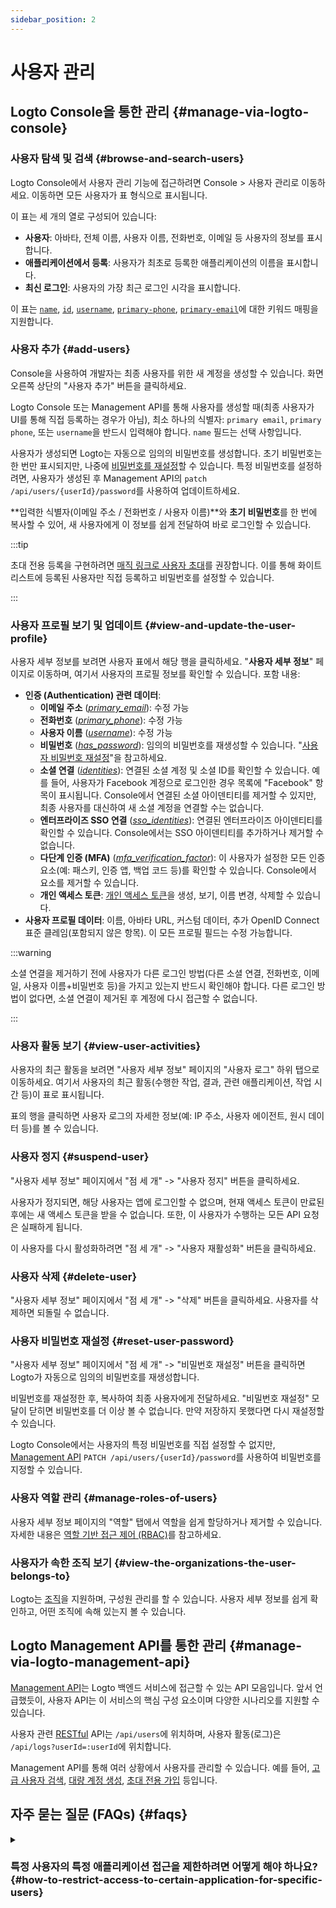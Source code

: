 ```yaml
---
sidebar_position: 2
---
```


# 사용자 관리

## Logto Console을 통한 관리 \{#manage-via-logto-console}

### 사용자 탐색 및 검색 \{#browse-and-search-users}

Logto Console에서 사용자 관리 기능에 접근하려면 <CloudLink to="/users">Console > 사용자 관리</CloudLink>로 이동하세요. 이동하면 모든 사용자가 표 형식으로 표시됩니다.

이 표는 세 개의 열로 구성되어 있습니다:

- **사용자**: 아바타, 전체 이름, 사용자 이름, 전화번호, 이메일 등 사용자의 정보를 표시합니다.
- **애플리케이션에서 등록**: 사용자가 최초로 등록한 애플리케이션의 이름을 표시합니다.
- **최신 로그인**: 사용자의 가장 최근 로그인 시각을 표시합니다.

이 표는 [`name`](/user-management/user-data#name), [`id`](/user-management/user-data#id), [`username`](/user-management/user-data#username), [`primary-phone`](/user-management/user-data#primary_phone), [`primary-email`](/user-management/user-data#primary_email)에 대한 키워드 매핑을 지원합니다.

### 사용자 추가 \{#add-users}

Console을 사용하여 개발자는 최종 사용자를 위한 새 계정을 생성할 수 있습니다. 화면 오른쪽 상단의 "사용자 추가" 버튼을 클릭하세요.

Logto Console 또는 Management API를 통해 사용자를 생성할 때(최종 사용자가 UI를 통해 직접 등록하는 경우가 아님), 최소 하나의 식별자: `primary email`, `primary phone`, 또는 `username`을 반드시 입력해야 합니다. `name` 필드는 선택 사항입니다.

사용자가 생성되면 Logto는 자동으로 임의의 비밀번호를 생성합니다. 초기 비밀번호는 한 번만 표시되지만, 나중에 [비밀번호를 재설정](./manage-users#reset-user-password)할 수 있습니다. 특정 비밀번호를 설정하려면, 사용자가 생성된 후 Management API의 `patch /api/users/{userId}/password`를 사용하여 업데이트하세요.

**입력한 식별자(이메일 주소 / 전화번호 / 사용자 이름)**와 **초기 비밀번호**를 한 번에 복사할 수 있어, 새 사용자에게 이 정보를 쉽게 전달하여 바로 로그인할 수 있습니다.

:::tip

초대 전용 등록을 구현하려면 [매직 링크로 사용자 초대](/end-user-flows/sign-up-and-sign-in/disable-user-registration#option-1-invite-user-with-magic-link-recommended)를 권장합니다. 이를 통해 화이트리스트에 등록된 사용자만 직접 등록하고 비밀번호를 설정할 수 있습니다.

:::

### 사용자 프로필 보기 및 업데이트 \{#view-and-update-the-user-profile}

사용자 세부 정보를 보려면 사용자 표에서 해당 행을 클릭하세요. "**사용자 세부 정보**" 페이지로 이동하며, 여기서 사용자의 프로필 정보를 확인할 수 있습니다. 포함 내용:

- **인증 (Authentication) 관련 데이터**:
  - **이메일 주소** (_[primary_email](/user-management/user-data#primary_email)_): 수정 가능
  - **전화번호** (_[primary_phone](/user-management/user-data#primary_phone)_): 수정 가능
  - **사용자 이름** (_[username](/user-management/user-data#username)_): 수정 가능
  - **비밀번호** (_[has_password](/user-management/user-data#has_password)_): 임의의 비밀번호를 재생성할 수 있습니다. "[사용자 비밀번호 재설정](#reset-user-password)"을 참고하세요.
  - **소셜 연결** (_[identities](/user-management/user-data#social-identities)_): 연결된 소셜 계정 및 소셜 ID를 확인할 수 있습니다. 예를 들어, 사용자가 Facebook 계정으로 로그인한 경우 목록에 "Facebook" 항목이 표시됩니다. Console에서 연결된 소셜 아이덴티티를 제거할 수 있지만, 최종 사용자를 대신하여 새 소셜 계정을 연결할 수는 없습니다.
  - **엔터프라이즈 SSO 연결** (_[sso_identities](/user-management/user-data#sso-identities)_): 연결된 엔터프라이즈 아이덴티티를 확인할 수 있습니다. Console에서는 SSO 아이덴티티를 추가하거나 제거할 수 없습니다.
  - **다단계 인증 (MFA)** (_[mfa_verification_factor](/user-management/user-data#mfa_verification_factors)_): 이 사용자가 설정한 모든 인증 요소(예: 패스키, 인증 앱, 백업 코드 등)를 확인할 수 있습니다. Console에서 요소를 제거할 수 있습니다.
  - **개인 액세스 토큰**: [개인 액세스 토큰](/user-management/personal-access-token)을 생성, 보기, 이름 변경, 삭제할 수 있습니다.
- **사용자 프로필 데이터**: 이름, 아바타 URL, 커스텀 데이터, 추가 OpenID Connect 표준 클레임(포함되지 않은 항목). 이 모든 프로필 필드는 수정 가능합니다.

:::warning

소셜 연결을 제거하기 전에 사용자가 다른 로그인 방법(다른 소셜 연결, 전화번호, 이메일, 사용자 이름+비밀번호 등)을 가지고 있는지 반드시 확인해야 합니다. 다른 로그인 방법이 없다면, 소셜 연결이 제거된 후 계정에 다시 접근할 수 없습니다.

:::

### 사용자 활동 보기 \{#view-user-activities}

사용자의 최근 활동을 보려면 "사용자 세부 정보" 페이지의 "사용자 로그" 하위 탭으로 이동하세요. 여기서 사용자의 최근 활동(수행한 작업, 결과, 관련 애플리케이션, 작업 시간 등)이 표로 표시됩니다.

표의 행을 클릭하면 사용자 로그의 자세한 정보(예: IP 주소, 사용자 에이전트, 원시 데이터 등)를 볼 수 있습니다.

### 사용자 정지 \{#suspend-user}

"사용자 세부 정보" 페이지에서 "점 세 개" -> "사용자 정지" 버튼을 클릭하세요.

사용자가 정지되면, 해당 사용자는 앱에 로그인할 수 없으며, 현재 액세스 토큰이 만료된 후에는 새 액세스 토큰을 받을 수 없습니다. 또한, 이 사용자가 수행하는 모든 API 요청은 실패하게 됩니다.

이 사용자를 다시 활성화하려면 "점 세 개" -> "사용자 재활성화" 버튼을 클릭하세요.

### 사용자 삭제 \{#delete-user}

"사용자 세부 정보" 페이지에서 "점 세 개" -> "삭제" 버튼을 클릭하세요. 사용자를 삭제하면 되돌릴 수 없습니다.

### 사용자 비밀번호 재설정 \{#reset-user-password}

"사용자 세부 정보" 페이지에서 "점 세 개" -> "비밀번호 재설정" 버튼을 클릭하면 Logto가 자동으로 임의의 비밀번호를 재생성합니다.

비밀번호를 재설정한 후, 복사하여 최종 사용자에게 전달하세요. "비밀번호 재설정" 모달이 닫히면 비밀번호를 더 이상 볼 수 없습니다. 만약 저장하지 못했다면 다시 재설정할 수 있습니다.

Logto Console에서는 사용자의 특정 비밀번호를 직접 설정할 수 없지만, [Management API](/integrate-logto/interact-with-management-api) `PATCH /api/users/{userId}/password`를 사용하여 비밀번호를 지정할 수 있습니다.

### 사용자 역할 관리 \{#manage-roles-of-users}

사용자 세부 정보 페이지의 "역할" 탭에서 역할을 쉽게 할당하거나 제거할 수 있습니다. 자세한 내용은 [역할 기반 접근 제어 (RBAC)](/authorization/role-based-access-control)를 참고하세요.

### 사용자가 속한 조직 보기 \{#view-the-organizations-the-user-belongs-to}

Logto는 [조직](/organizations/organization-management)을 지원하며, 구성원 관리를 할 수 있습니다. 사용자 세부 정보를 쉽게 확인하고, 어떤 조직에 속해 있는지 볼 수 있습니다.

## Logto Management API를 통한 관리 \{#manage-via-logto-management-api}

[Management API](/concepts/core-service/#management-api)는 Logto 백엔드 서비스에 접근할 수 있는 API 모음입니다. 앞서 언급했듯이, 사용자 API는 이 서비스의 핵심 구성 요소이며 다양한 시나리오를 지원할 수 있습니다.

사용자 관련 [RESTful](https://en.wikipedia.org/wiki/Representational_state_transfer) API는 `/api/users`에 위치하며, 사용자 활동(로그)은 `/api/logs?userId=:userId`에 위치합니다.

Management API를 통해 여러 상황에서 사용자를 관리할 수 있습니다. 예를 들어, [고급 사용자 검색](/user-management/advanced-user-search), [대량 계정 생성](https://openapi.logto.io/operation/operation-createuser), [초대 전용 가입](/end-user-flows/sign-up-and-sign-in/disable-user-registration) 등입니다.

## 자주 묻는 질문 (FAQs) \{#faqs}

<details>

<summary>

### 특정 사용자의 특정 애플리케이션 접근을 제한하려면 어떻게 해야 하나요? \{#how-to-restrict-access-to-certain-application-for-specific-users}

</summary>

Logto의 [Omni-sign-in](https://logto.io/products/omni-sign-in) 특성상, 인증 (Authentication) 전에 특정 애플리케이션에 대한 사용자 접근을 제한하도록 설계되어 있지 않습니다.
하지만, 애플리케이션별 사용자 역할 및 권한을 설계하여 API 리소스를 보호하고, 사용자 인증 (Authentication) 성공 후 API 접근 시 권한을 검증할 수 있습니다.
자세한 내용은 인가 (Authorization): [역할 기반 접근 제어 (RBAC)](/authorization/role-based-access-control)를 참고하세요.

</details>
